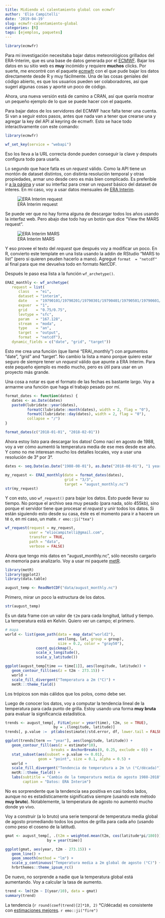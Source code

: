 ```yaml
---
title: Midiendo el calentamiento global con ecmwfr
author: 'Elio Campitelli'
date: '2019-04-19'
slug: ecmwfr-calentamiento-global
categories: [R]
tags: [ejemplos, paquetes]
---
```



```r
library(ecmwfr)
```

Para mi investigación necesitaba bajar datos meteorológicos grillados del ERA-Interim, que es una base de datos generada por el [ECMWF](https://www.ecmwf.int/). Bajar los datos en su sitio web es **muy** incómido y requiere **muchos** clicks. Por suerte, me encontré con el paquete [ecmwfr](https://github.com/khufkens/ecmwfr) con el que pude bajar los datos directamente desde R y muy fácilmente. Una de las cosas geniales del código abierto, es que los usuarios pueden ser colaboradores, así que sugerí algunas cosas y aporté un poco de código. 

Ahora, una nueva versión está de camino a CRAN, así que quería mostrar un pequeño ejemplo de lo que se puede hacer con el paquete. 

Para bajar datos de los servidores del ECMWF hace falta tener una cuenta. Si van a seguir estos pasos, antes que nada van a tener que crearse una y agregar la key del API al keyring de ecmwfr. Esto se hace todo interactivamente con este comando:

```r
library(ecmwfr)

wf_set_key(service = "webapi")
```

Eso los lleva a la URL correcta donde pueden conseguir la clave y después configura todo para usarla.

Lo segundo que hace fatla es un *request* válido. Como la API tiene un montón de dataset distintos, con distinta resolución temporal y otras propiedades, armar uno desde cero es más bien complicado. Es preferible ir [a la página](https://apps.ecmwf.int/datasets/) y usar su interfaz para crear un *request* básico del dataset de interes. En mi caso, voy a usar datos mensuales de [ERA Interim](https://apps.ecmwf.int/datasets/data/interim-full-daily/levtype=sfc/). 

![ERA Interim request](/post/2019-04-19-como-cambio-el-tiempo-desde-que-naci_files/webapi-erainterim.png)

Se puede ver que no hay forma alguna de descargar todos los años usando la interfaz web. Pero abajo dse todo hay un botón que dice "View the MARS request".

![ERA Interim MARS](/post/2019-04-19-como-cambio-el-tiempo-desde-que-naci_files/webapi-erainterim2.png)

Y eso provee el texto del *request* que después voy a modificar un poco. En R, convierto este template en una lista usando la addin de RStudio "MARS to list" (pero si quieren peuden hacerlo a mano). Agregué `format  = "netcdf"` al final para que me devuelva todo en formato NetCDF.

Después le paso esa lista a la función `wf_archetype()`. 

```r
ERAI_monthly <- wf_archetype(
   request = list(
      class   = "ei",
      dataset = "interim",
      date    = "19790101/19790201/19790301/19790401/19790501/19790601/19790701/19790801/19790901/19791001/19791101/19791201",
      expver  = "1",
      grid    = "0.75/0.75",
      levtype = "sfc",
      param   = "167.128",
      stream  = "moda",
      type    = "an",
      target  = "output",
      format  = "netcdf"),
   dynamic_fields = c("date", "grid", "target"))
```

Esto me crea una función (que llamé "ERAI_monthly") con argumentos "date", "grid" and "target". No cambio la lista a mano porque quiero estar seguro de siempre tener un *request* válido que apunte a ERA Interim. Para este pequeño ejemplo es medio mucho, pero es útil para usar en un proyecto más grande. 

Una cosa a notar es que el formato de las fechas es bastante largo. Voy a armarme una función que haga el trabajo pesado por mí. 

```r
format_dates <- function(dates) {
   dates <- as.Date(dates)
   paste0(lubridate::year(dates),
          formatC(lubridate::month(dates), width = 2, flag = "0"),
          formatC(lubridate::day(dates), width = 2, flag = "0"),
          collapse = "/")
}

format_dates(c("2018-01-01", "2018-02-01"))
```

Ahora estoy listo para descargar los datos! Como nací en agosto de 1988, voy a ver cómo aumentó la temperatura media de ese mes desde ese año. Y como no me interesan mucho los detalles locales, voy a usar una resolución de 3° por 3°. 

```r
dates <- seq.Date(as.Date("1988-08-01"), as.Date("2018-08-01"), "1 year")

my_request <- ERAI_monthly(date = format_dates(dates), 
                           grid = "3/3",
                           target = "august_monthly.nc")
str(my_request)
```

Y con esto, uso `wf_request()` para bajar los datos. Esto puede llevar su tiempo. No porque el archivo sea muy pesado (para nada, sólo 455kb), sino porque el servidor tiene que procesar el *request* y unir todos los datos. Si están siguiendo esto desde su casa, éste es el momento para ir a hacere un té o, en mi caso, un mate. `r emo::ji("tea")`

```r
wf_request(request = my_request,
           user = "eliocampitelli@gmail.com", 
           transfer = TRUE,
           path = "data", 
           verbose = FALSE)
```

Ahora que tengo mis datos en "august_monthly.nc", sólo necesito cargarlo en memoria para analizarlo. Voy a usar mi paquete [metR](https://eliocamp.github.io/metR/).

```r
library(metR)
library(ggplot2)
library(data.table)
```

```r
august_temp <- ReadNetCDF("data/august_monthly.nc")
```

Primero, mirar un poco la estructura de los datos.

```r
str(august_temp)
```

Es un data frame con un valor de `t2m` para cada longitud, latitud y tiempo. La temperatura está en Kelvin. Quiero ver un campo; el primero.

```r
# mapa
world <- list(geom_path(data = map_data("world2"), 
                        aes(long, lat, group = group), 
                        size = 0.2, color = "gray50"),
              coord_quickmap(),
              scale_x_longitude(),
              scale_y_latitude())

ggplot(august_temp[time == time[1]], aes(longitude, latitude)) +
   geom_contour_fill(aes(z = t2m - 273.15)) +
   world +
   scale_fill_divergent("Temperatura a 2m (°C)") +
   metR:::theme_field()
```

Los trópicos son más cálidos que los polos, como debe ser. 

Luego de conocer los datos, voy a computar la tendencia lineal de la temperatura para cada punto de grilla. Estoy usando una forma **muy bruta** para evaluar la significancia estadística. 

```r
trends <- august_temp[, FitLm(year = year(time), t2m, se = TRUE), 
                      by = .(longitude, latitude)] 
trends[, p.value :=  pt(abs(estimate)/std.error, df, lower.tail = FALSE)]

ggplot(trends[term == "year"], aes(longitude, latitude)) +
   geom_contour_fill(aes(z = estimate*10), 
                     breaks = AnchorBreaks(0, 0.25, exclude = 0)) +
   stat_subset(aes(subset = p.value <= 0.01), 
               geom = "point", size = 0.1, alpha = 0.5) +
   world +
   scale_fill_divergent("Tendencia de temperatura a 2m \n (°C/década)") +
   metR:::theme_field() +
   labs(subtitle = "Cambio de la temperatura media de agosto 1988-2018", 
        caption = "Datos: ERA Interim")
```

No es sorprendente que la tendencia sea positiva en casi todos lados, aunque no es estadísticamente significativa siempre (usando este método **muy bruto**). Notablemente, la temperatura de agosto no aumentó mucho donde yo vivo.

Voy a construir (a lo bruto) una serie temporal de temperatura media global de agosto promediando todos los puntos de grilla para cada año (usando como peso el coseno de la latitud).

```r
gmat <- august_temp[, .(t2m = weighted.mean(t2m, cos(latitude*pi/180))), 
                   by = year(time)]

ggplot(gmat, aes(year, t2m - 273.15)) +
   geom_line() +
   geom_smooth(method = "lm") +
   scale_y_continuous("Temperatura media a 2m global de agosto (°C)") +
   hrbrthemes::theme_ipsum_rc()
```

De nuevo, no sorprende a nadie que la temperatura global está aumentando. Voy a calcular la tasa de aumento. 

```r
trend <- lm(t2m ~ I(year/10), data = gmat)
summary(trend)
```
   
La tendencia (`r round(coef(trend)[2]*10, 2)` °C/década) es consistente con [estimaciones mejores](https://www.ipcc.ch/site/assets/uploads/2018/02/AR5_SYR_FINAL_SPM.pdf). `r emo::ji("fire")`

